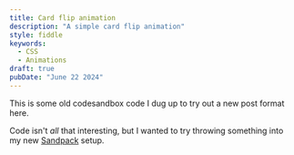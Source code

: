 ```yaml
---
title: Card flip animation
description: "A simple card flip animation"
style: fiddle
keywords:
  - CSS
  - Animations
draft: true
pubDate: "June 22 2024"
---
```



This is some old codesandbox code I dug up to try out a new post format here.

Code isn't _all_ that interesting, but I wanted to try throwing something into my new [Sandpack](https://sandpack.codesandbox.io/) setup.

<SampleThing client:visible />
